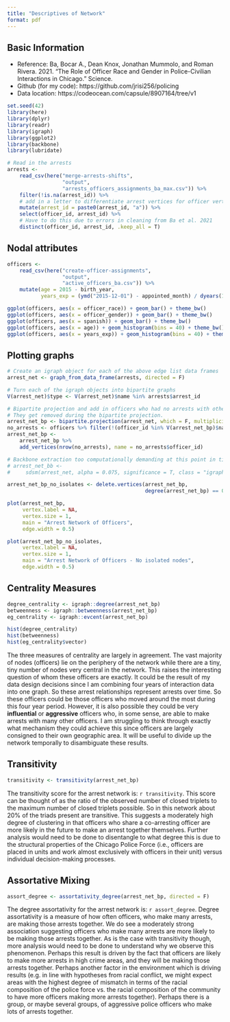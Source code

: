 ```yaml
---
title: "Descriptives of Network"
format: pdf
---
```


## Basic Information

* Reference: Ba, Bocar A., Dean Knox, Jonathan Mummolo, and Roman Rivera. 2021. "The Role of Officer Race and Gender in Police-Civilian Interactions in Chicago." Science.
* Github (for my code): https://github.com/jrisi256/policing
* Data location: https://codeocean.com/capsule/8907164/tree/v1

```r
set.seed(42)
library(here)
library(dplyr)
library(readr)
library(igraph)
library(ggplot2)
library(backbone)
library(lubridate)
```

```r
# Read in the arrests
arrests <-
    read_csv(here("merge-arrests-shifts",
                  "output",
                  "arrests_officers_assignments_ba_max.csv")) %>%
    filter(!is.na(arrest_id)) %>%
    # add in a letter to differentiate arrest vertices for officer vertices
    mutate(arrest_id = paste0(arrest_id, "a")) %>%
    select(officer_id, arrest_id) %>%
    # Have to do this due to errors in cleaning from Ba et al. 2021
    distinct(officer_id, arrest_id, .keep_all = T)
```

## Nodal attributes

```r
officers <-
    read_csv(here("create-officer-assignments",
                  "output",
                  "active_officers_ba.csv")) %>%
    mutate(age = 2015 - birth_year,
           years_exp = (ymd("2015-12-01") - appointed_month) / dyears(1))

ggplot(officers, aes(x = officer_race)) + geom_bar() + theme_bw()
ggplot(officers, aes(x = officer_gender)) + geom_bar() + theme_bw()
ggplot(officers, aes(x = spanish)) + geom_bar() + theme_bw()
ggplot(officers, aes(x = age)) + geom_histogram(bins = 40) + theme_bw()
ggplot(officers, aes(x = years_exp)) + geom_histogram(bins = 40) + theme_bw()
```

## Plotting graphs

```r
# Create an igraph object for each of the above edge list data frames
arrest_net <- graph_from_data_frame(arrests, directed = F)

# Turn each of the igraph objects into bipartite graphs
V(arrest_net)$type <- V(arrest_net)$name %in% arrests$arrest_id

# Bipartite projection and add in officers who had no arrests with other officers
# They get removed during the bipartite projection.
arrest_net_bp <- bipartite.projection(arrest_net, which = F, multiplicity = T)
no_arrests <- officers %>% filter(!(officer_id %in% V(arrest_net_bp)$name))
arrest_net_bp <-
    arrest_net_bp %>%
    add_vertices(nrow(no_arrests), name = no_arrests$officer_id)

# Backbone extraction too computationally demanding at this point in time
# arrest_net_bb <-
#     sdsm(arrest_net, alpha = 0.075, significance = T, class = "igraph")
```

```r
arrest_net_bp_no_isolates <- delete.vertices(arrest_net_bp,
                                             degree(arrest_net_bp) == 0)

plot(arrest_net_bp,
     vertex.label = NA,
     vertex.size = 1,
     main = "Arrest Network of Officers",
     edge.width = 0.5)

plot(arrest_net_bp_no_isolates,
     vertex.label = NA,
     vertex.size = 1,
     main = "Arrest Network of Officers - No isolated nodes",
     edge.width = 0.5)
```

## Centrality Measures

```r
degree_centrality <- igraph::degree(arrest_net_bp)
betweenness <- igraph::betweenness(arrest_net_bp)
eg_centrality <- igraph::evcent(arrest_net_bp)

hist(degree_centrality)
hist(betweenness)
hist(eg_centrality$vector)
```

The three measures of centrality are largely in agreement. The vast majority of nodes (officers) lie on the periphery of the network while there are a tiny, tiny number of nodes very central in the network. This raises the interesting question of whom these officers are exactly. It could be the result of my data design decisions since I am combining four years of interaction data into one graph. So these arrest relationships represent arrests over time. So these officers could be those officers who moved around the most during this four year period. However, it is also possible they could be very **influential** or **aggressive** officers who, in some sense, are able to make arrests with many other officers. I am struggling to think through exactly what mechanism they could achieve this since officers are largely consigned to their own geographic area. It will be useful to divide up the network temporally to disambiguate these results.

## Transitivity

```r
transitivity <- transitivity(arrest_net_bp)
```

The transitivity score for the arrest network is: `r transitivity`. This score can be thought of as the ratio of the observed number of closed triplets to the maximum number of closed triplets possible. So in this network about 20% of the triads present are transitive. This suggests a moderately high degree of clustering in that officers who share a co-arresting officer are more likely in the future to make an arrest together themselves. Further analysis would need to be done to disentangle to what degree this is due to the structural properties of the Chicago Police Force (i.e., officers are placed in units and work almost exclusively with officers in their unit) versus individual decision-making processes.

## Assortative Mixing

```r
assort_degree <- assortativity_degree(arrest_net_bp, directed = F)
```

The degree assortativity for the arrest network is: `r assort_degree`. Degree assortativity is a measure of how often officers, who make many arrests, are making those arrests together. We do see a moderately strong association suggesting officers who make many arrests are more likely to be making those arrests together. As is the case with transitivity though, more analysis would need to be done to understand why we observe this phenomenon. Perhaps this result is driven by the fact that officers are likely to make more arrests in high crime areas, and they will be making those arrests together. Perhaps another factor in the environment which is driving results (e.g. in line with hypotheses from racial conflict, we might expect areas with the highest degree of mismatch in terms of the racial composition of the police force vs. the racial composition of the community to have more officers making more arrests together). Perhaps there is a group, or maybe several groups, of aggressive police officers who make lots of arrests together. 
